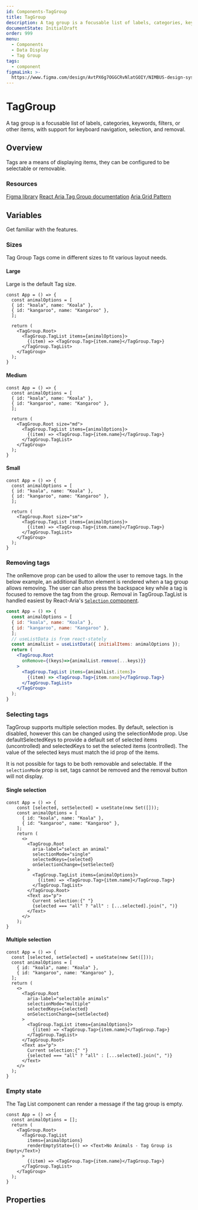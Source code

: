 ```yaml
---
id: Components-TagGroup
title: TagGroup
description: A tag group is a focusable list of labels, categories, keywords, filters, or other items, with support for keyboard navigation, selection, and removal.
documentState: InitialDraft
order: 999
menu:
  - Components
  - Data Display
  - Tag Group
tags:
  - component
figmaLink: >-
  https://www.figma.com/design/AvtPX6g7OGGCRvNlatGOIY/NIMBUS-design-system?node-id=4292-25466
---
```


# TagGroup

A tag group is a focusable list of labels, categories, keywords, filters, or other items, with support for keyboard navigation, selection, and removal.

## Overview

Tags are a means of displaying items, they can be configured to be selectable or removable.

### Resources

[Figma library](https://www.figma.com/design/AvtPX6g7OGGCRvNlatGOIY/NIMBUS-design-system?node-id=4292-25466)
[React Aria Tag Group documentation](https://react-spectrum.adobe.com/react-aria/TagGroup.html)
[Aria Grid Pattern](https://www.w3.org/WAI/ARIA/apg/patterns/grid/)

## Variables

Get familiar with the features.

### Sizes

Tag Group Tags come in different sizes to fit various layout needs.

#### Large

Large is the default Tag size. 

```jsx-live
const App = () => {
  const animalOptions = [
  { id: "koala", name: "Koala" },
  { id: "kangaroo", name: "Kangaroo" },
  ];

  return (
    <TagGroup.Root>
      <TagGroup.TagList items={animalOptions}>
        {(item) => <TagGroup.Tag>{item.name}</TagGroup.Tag>}
      </TagGroup.TagList>
    </TagGroup>
  );
}
```

#### Medium

```jsx-live
const App = () => {
  const animalOptions = [
  { id: "koala", name: "Koala" },
  { id: "kangaroo", name: "Kangaroo" },
  ];

  return (
    <TagGroup.Root size="md">
      <TagGroup.TagList items={animalOptions}>
        {(item) => <TagGroup.Tag>{item.name}</TagGroup.Tag>}
      </TagGroup.TagList>
    </TagGroup>
  );
}
```

#### Small

```jsx-live
const App = () => {
  const animalOptions = [
  { id: "koala", name: "Koala" },
  { id: "kangaroo", name: "Kangaroo" },
  ];

  return (
    <TagGroup.Root size="sm">
      <TagGroup.TagList items={animalOptions}>
        {(item) => <TagGroup.Tag>{item.name}</TagGroup.Tag>}
      </TagGroup.TagList>
    </TagGroup>
  );
}
```

### Removing tags

The onRemove prop can be used to allow the user to remove tags. In the below example, an additional Button element is rendered when a tag group allows removing. The user can also press the backspace key while a tag is focused to remove the tag from the group. 
Removal in TagGroup.TagList is handled easiest by React-Aria's [`Selection` component](https://react-spectrum.adobe.com/react-aria/selection.html).

```jsx
const App = () => {
  const animalOptions = [
  { id: "koala", name: "Koala" },
  { id: "kangaroo", name: "Kangaroo" },
  ];
  // useListData is from react-stately
  const animalList = useListData({ initialItems: animalOptions });
  return (
    <TagGroup.Root 
      onRemove={(keys)=>{animalList.remove(...keys)}}
    >
      <TagGroup.TagList items={animalList.items}>
        {(item) => <TagGroup.Tag>{item.name}</TagGroup.Tag>}
      </TagGroup.TagList>
    </TagGroup>
  );
}
```

### Selecting tags

TagGroup supports multiple selection modes. By default, selection is disabled, however this can be changed using the selectionMode prop. Use defaultSelectedKeys to provide a default set of selected items (uncontrolled) and selectedKeys to set the selected items (controlled). The value of the selected keys must match the id prop of the items.

It is not possible for tags to be both removable and selectable.  If the `selectionMode` prop is set, tags cannot be removed and the removal button will not display.

#### Single selection
```jsx-live
const App = () => {
    const [selected, setSelected] = useState(new Set([]));
    const animalOptions = [
      { id: "koala", name: "Koala" },
      { id: "kangaroo", name: "Kangaroo" },
    ];
    return (
      <>
        <TagGroup.Root
          aria-label="select an animal"
          selectionMode="single"
          selectedKeys={selected}
          onSelectionChange={setSelected}
        >
          <TagGroup.TagList items={animalOptions}>
            {(item) => <TagGroup.Tag>{item.name}</TagGroup.Tag>}
          </TagGroup.TagList>
        </TagGroup.Root>
        <Text as="p">
          Current selection:{" "}
          {selected === "all" ? "all" : [...selected].join(", ")}
        </Text>
      </>
    );
}
```


#### Multiple selection
```jsx-live
const App = () => {
  const [selected, setSelected] = useState(new Set([]));
  const animalOptions = [
    { id: "koala", name: "Koala" },
    { id: "kangaroo", name: "Kangaroo" },
  ];
  return (
    <>
      <TagGroup.Root
        aria-label="selectable animals"
        selectionMode="multiple"
        selectedKeys={selected}
        onSelectionChange={setSelected}
      >
        <TagGroup.TagList items={animalOptions}>
          {(item) => <TagGroup.Tag>{item.name}</TagGroup.Tag>}
        </TagGroup.TagList>
      </TagGroup.Root>
      <Text as="p">
        Current selection:{" "}
        {selected === "all" ? "all" : [...selected].join(", ")}
      </Text>
    </>
  );
}
```
### Empty state

The Tag List component can render a message if the tag group is empty.

```jsx-live
const App = () => {
  const animalOptions = [];
  return (
    <TagGroup.Root>
      <TagGroup.TagList 
        items={animalOptions}
        renderEmptyState={() => <Text>No Animals - Tag Group is Empty</Text>}
      >
        {(item) => <TagGroup.Tag>{item.name}</TagGroup.Tag>}
      </TagGroup.TagList>
    </TagGroup>
  );
}
```

## Properties

<GroupedPropsTable componentName="TagGroup" />
